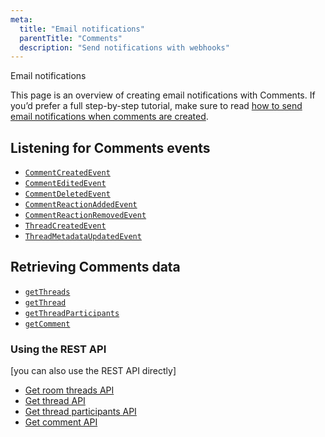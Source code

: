 ```yaml
---
meta:
  title: "Email notifications"
  parentTitle: "Comments"
  description: "Send notifications with webhooks"
---
```


Email notifications

<Banner title="Step-by-step tutorial">

This page is an overview of creating email notifications with Comments. If you’d
prefer a full step-by-step tutorial, make sure to read
[how to send email notifications when comments are created](/docs/guides/how-to-send-email-notifications-when-comments-are-created).

</Banner>

## Listening for Comments events

- [`CommentCreatedEvent`](/docs/platform/webhooks#CommentCreatedEvent)
- [`CommentEditedEvent`](/docs/platform/webhooks#CommentEditedEvent)
- [`CommentDeletedEvent`](/docs/platform/webhooks#CommentDeletedEvent)
- [`CommentReactionAddedEvent`](/docs/platform/webhooks#CommentReactionAddedEvent)
- [`CommentReactionRemovedEvent`](/docs/platform/webhooks#CommentReactionRemovedEvent)
- [`ThreadCreatedEvent`](/docs/platform/webhooks#ThreadCreatedEvent)
- [`ThreadMetadataUpdatedEvent`](/docs/platform/webhooks#ThreadMetadataUpdatedEvent)

## Retrieving Comments data

- [`getThreads`](/docs/api-reference/liveblocks-node#get-threads)
- [`getThread`](/docs/api-reference/liveblocks-node#get-thread)
- [`getThreadParticipants`](/docs/api-reference/liveblocks-node#get-thread-participants)
- [`getComment`](/docs/api-reference/liveblocks-node#get-comment)

### Using the REST API

[you can also use the REST API directly]

- [Get room threads API](/docs/api-reference/rest-api-endpoints#get-threads)
- [Get thread API](/docs/api-reference/rest-api-endpoints#get-thread)
- [Get thread participants API](/docs/api-reference/rest-api-endpoints#get-thread-participants)
- [Get comment API](/docs/api-reference/rest-api-endpoints#get-comment)
